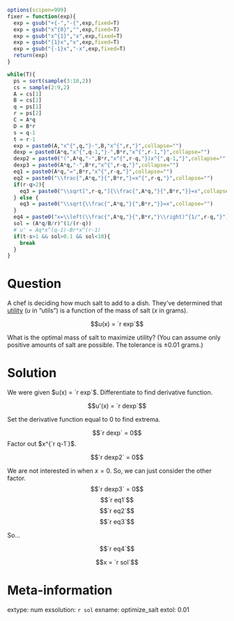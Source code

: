 ```r
options(scipen=999)
fixer = function(exp){
  exp = gsub("+{-","-{",exp,fixed=T)
  exp = gsub("x^{0}","",exp,fixed=T)
  exp = gsub("x^{1}","x",exp,fixed=T)
  exp = gsub("{1}x","x",exp,fixed=T)
  exp = gsub("{-1}x","-x",exp,fixed=T)
  return(exp)
}

while(T){
  ps = sort(sample(3:10,2))
  cs = sample(2:9,2)
  A = cs[1]
  B = cs[2]
  q = ps[1]
  r = ps[2]
  C = A*q
  D = B*r
  s = q-1
  t = r-1
  exp = paste0(A,"x^{",q,"}-",B,"x^{",r,"}",collapse="")
  dexp = paste0(A*q,"x^{",q-1,"}-",B*r,"x^{",r-1,"}",collapse="")
  dexp2 = paste0("(",A*q,"-",B*r,"x^{",r-q,"})x^{",q-1,"}",collapse="")
  dexp3 = paste0(A*q,"-",B*r,"x^{",r-q,"}",collapse="")
  eq1 = paste0(A*q,"=",B*r,"x^{",r-q,"}",collapse="")
  eq2 = paste0("\\frac{",A*q,"}{",B*r,"}=x^{",r-q,"}",collapse="")
  if(r-q>2){
    eq3 = paste0("\\sqrt[",r-q,"]{\\frac{",A*q,"}{",B*r,"}}=x",collapse="")
  } else {
    eq3 = paste0("\\sqrt{\\frac{",A*q,"}{",B*r,"}}=x",collapse="")
  }
  eq4 = paste0("x=\\left(\\frac{",A*q,"}{",B*r,"}\\right)^{1/",r-q,"}")
  sol = (A*q/B/r)^(1/(r-q))
  # u' = Aq*x^(q-1)-Br*x^(r-1)
  if(t-s>1 && sol>0.1 && sol<10){
    break
  }
}


```

Question
========

A chef is deciding how much salt to add to a dish. They've determined that [utility](https://en.wikipedia.org/wiki/Utility) ($u$ in "utils") is a function of the mass of salt ($x$ in grams).

$$u(x) = `r exp`$$

What is the optimal mass of salt to maximize utility? (You can assume only positive amounts of salt are possible. The tolerance is $\pm0.01$ grams.)

Solution
========

We were given $u(x) = `r exp`$. Differentiate to find derivative function.

$$u'(x) = `r dexp`$$

Set the derivative function equal to 0 to find extrema.

$$`r dexp` = 0$$
Factor out $x^{`r q-1`}$.

$$`r dexp2` = 0$$

We are not interested in when $x=0$. So, we can just consider the other factor.
$$`r dexp3` = 0$$
$$`r eq1`$$
$$`r eq2`$$
$$`r eq3`$$

So...

$$`r eq4`$$

$$x = `r sol`$$

Meta-information
============
extype: num
exsolution: `r sol`
exname: optimize_salt
extol: 0.01